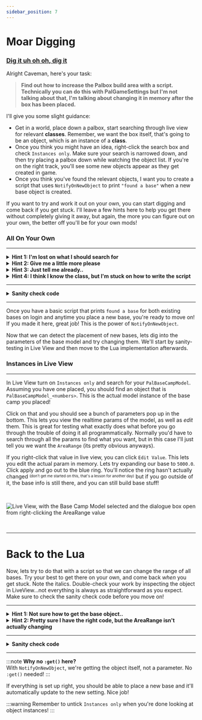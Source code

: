 ```yaml
---
sidebar_position: 7
---
```


# Moar Digging

### [Dig it uh oh oh, dig it](https://www.youtube.com/watch?v=GLsCR2RMBak)

Alright Caveman, here's your task:

> **Find out how to increase the Palbox build area with a script. Technically you can do this with PalGameSettings but I'm not talking about that, I'm talking about changing it in memory after the box has been placed.**

I'll give you some slight guidance:

- Get in a world, place down a palbox, start searching through live view for relevant **classes**. Remember, we want the box itself, that's going to be an object, which is an instance of a **class**.
- Once you think you might have an idea, right-click the search box and check `Instances only`. Make sure your search is narrowed down, and then try placing a palbox down while watching the object list. If you're on the right track, you'll see some new objects appear as they get created in game.
- Once you think you've found the relevant objects, I want you to create a script that uses `NotifyOnNewObject` to print `"found a base"` when a new base object is created.

If you want to try and work it out on your own, you can start digging and come back if you get stuck. I'll leave a few hints here to help you get there without completely giving it away, but again, the more you can figure out on your own, the better off you'll be for your own mods!

### All On Your Own

---

<details>
<summary><b>Hint 1: I'm lost on what I should search for</b></summary>

>This is your first taste of "not everything is named in a logical way". But we're looking for the palbox, so why not just try searching for that and seeing what comes up? You won't find exactly what you're looking for, but by looking at some of the results, you might get ideas for other things to search...

</details>

<details>
<summary><b>Hint 2: Give me a little more please</b></summary>

>Alright so if you noticed `PalBoxBase` that might have given you the idea to search for `Base`. If you did, great! You were on the right track. If not, give that a shot and see what pops up. The next thing is to search through the `Base` results and see if there's anything relevant...

</details>

<details>
<summary><b>Hint 3: Just tell me already..</b></summary>

>The particular object we want to search for is `PalBaseCampModel`

</details>

<details>
<summary><b>Hint 4: I think I know the class, but I'm stuck on how to write the script</b></summary>

>Alright so lets pull up the class of whatever we want to notify on in Live View so we can get the path...
>It should be something along the lines of `/Script/Pal.<some_class>`. That's what we're going to notify on. Since this one is a Script, we can do this without a `RegisterHook` initializer. Something like:
```lua
NotifyOnNewObject("/Script/Pal.<some_class>", function()
    -- do your stuff here
end)
```

</details>

---

<details>
<summary><b>Sanity check code</b></summary>

>Alright, hopefully you were able to find `PalBaseCampModel` and come up with something similar to the following code:
```lua
NotifyOnNewObject("/Script/Pal.PalBaseCampModel", function()
    print("found a base")
end)
```

</details>

---

Once you have a basic script that prints `found a base` for both existing bases on login and anytime you place a new base, you're ready to move on! If you made it here, great job! This is the power of `NotifyOnNewObject`.

Now that we can detect the placement of new bases, lets dig into the parameters of the base model and try changing them. We'll start by sanity-testing in Live View and then move to the Lua implementation afterwards.

### Instances in Live View

---

In Live View turn on `Instances only` and search for your `PalBaseCampModel`. Assuming you have one placed, you should find an object that is `PalBaseCampModel_<numbers>`. This is the actual model instance of the base camp you placed!

Click on that and you should see a bunch of parameters pop up in the bottom. This lets you view the realtime params of the model, as well as _edit_ them. This is great for testing what exactly does what before you go through the trouble of doing it all programmatically. Normally you'd have to search through all the params to find what you want, but in this case I'll just tell you we want the `AreaRange` (its pretty obvious anyways).

If you right-click that value in live view, you can click `Edit Value`. This lets you edit the actual param in memory. Lets try expanding our base to `5000.0`. Click apply and go out to the blue ring. You'll notice the ring hasn't actually changed <sup><sub>(don't get me started on this, that's a lesson for another day)</sub></sup> but if you go outside of it, the base info is still there, and you can still build base stuff!

<br/>

![Live View, with the Base Camp Model selected and the dialogue box open from right-clicking the AreaRange value](./assets/live_view_area_range.png)

<br/>

---

# Back to the Lua

Now, lets try to do that with a script so that we can change the range of all bases. Try your best to get there on your own, and come back _when_ you get stuck. Note the italics. Double-check your work by inspecting the object in LiveView...not everything is always as straightforward as you expect. Make sure to check the sanity check code before you move on!

---

<details>
<summary><b>Hint 1: Not sure how to get the base object..</b></summary>

>The first parameter of the callback is the UObject itself. Grab that from the params like you would a RegisterHook and then try changing the value

</details>

<details>
<summary><b>Hint 2: Pretty sure I have the right code, but the AreaRange isn't actually changing</b></summary>

>You're experiencing the joy of working during runtime. `NotifyOnNewObject` triggers when the object is created...there's a good chance you are writing the value before it's properly initialized, resulting in it getting overwritten by the default value. Add a `ExecuteWithDelay(10000, ...)` to delay things a bit before you go changing values.

</details>

---

<details>
<summary><b>Sanity check code</b></summary>

```lua
NotifyOnNewObject("/Script/Pal.PalBaseCampModel", function(base_model)
    print("found a base model, waiting for it to finish initializing")
    ExecuteWithDelay(10000, function()
        base_model.AreaRange = 6000.0
        print("changed a bases range")
    end)
end)
```

</details>

---

:::note
**Why no `:get()` here?**\
With `NotifyOnNewObject`, we're getting the object itself, not a parameter. No `:get()` needed!
:::

If everything is set up right, you should be able to place a new base and it'll automatically update to the new setting. Nice job!

:::warning
Remember to untick `Instances only` when you're done looking at object instances!
:::